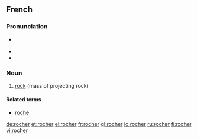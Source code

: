 ==French==

===Pronunciation===
* {{IPA|/ʁɔ.ʃe/|lang=fr}} {{X-SAMPA|/RO.Se/}}
*: {{audio|Fr-rocher.ogg|Audio (France, Paris)}}
* {{rhymes|e|lang=fr}}
* {{homophones|rochers|lang=fr}}

===Noun===
{{fr-noun|m}}

# [[rock]] (mass of projecting rock)

====Related terms====
* [[roche]]

[[de:rocher]]
[[et:rocher]]
[[el:rocher]]
[[fr:rocher]]
[[gl:rocher]]
[[io:rocher]]
[[ru:rocher]]
[[fi:rocher]]
[[vi:rocher]]